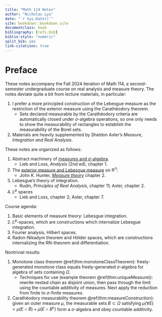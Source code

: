 ```yaml
---
title: "Math 114 Notes"
author: "Nicholas Lyu"
date: "`r Sys.Date()`"
site: bookdown::bookdown_site
documentclass: book
bibliography: [refs.bib]
biblio-style: "numeric"
split_bib: yes
link-citations: true
---
```


\usepackage{cancel}
\usepackage{amsmath}
\usepackage{bm}
\newcommand{\pd}[1]{\partial_{#1}}

\newcommand{\mbb}{\mathbb}
\newcommand{\mbf}{\mathbf}
\newcommand{\mb}{\boldsymbol}
\newcommand{\mrm}{\mathrm}
\newcommand{\mca}{\mathcal}
\newcommand{\mfk}{\mathfrak}
\newcommand{\tr}{\mrm{tr}} 
\newcommand{\df}{\dfrac}
\newcommand{\la}{\langle}
\newcommand{\ra}{\rangle}
\newcommand{\dag}{\dagger}

\newcommand{\Cl}{\mca C}
\newcommand{\Gr}{\mca G}
\newcommand{\Pf}{\mrm{Pf}}
\newcommand{\Pa}{\mca P}
\newcommand{\R}{\mbb R}
\newcommand{\supp}{\mrm{supp}}

\newcommand{\poly}{\mrm{poly}}



# Preface {-}
These notes accompany the Fall 2024 iteration of Math 114, a second-semester 
undergraduate course on real analysis and measure theory. The notes 
deviate quite a bit from lecture materials, in particular: 

1. I prefer a more principled construction of the Lebesgue measure as the restriction of 
    the exterior measure using the Carathéodory theorem.
    - Sets declared measurable by the Carathéodory criteria are automatically 
    closed under $\sigma$-algebra operations, so 
    one only needs to show the measurability of rectangles 
    to establish the measurability of the Borel sets.
2. Materials are heavily supplemented by Sheldon Axler's 
    _Measure, Integration and Real Analysis_. 

These notes are organized as follows:

1. Abstract machinery of [measures and $\sigma$-algebra](#abstractMachinery). 
    - Lieb and Loss, _Analysis_ (2nd ed), chapter 1. 
2. The [exterior measure and Lebesgue measure](#realMeasures) on $\R^n$: 
    - John K. Hunter, [_Measure theory_](https://www.math.ucdavis.edu/~hunter/measure_theory/measure_notes_ch2.pdf)
        chapter 2. 
3. Lebesgue's theory of integration. 
    - Rudin, _Principles of Real Analysis_, chapter 11; Axler, chapter 2. 
4. $L^p$ spaces
    - Lieb and Loss, chapter 2; Axler, chapter 7. 


Course agenda: 

1. Basic elements of measure theory: Lebesgue integration. 
2. $L^p$-spaces, which are constructions which internalize Lebesgue integration. 
3. Fourier analysis, Hilbert spaces. 
4. Radon-Nikadym theorem and Hölder spaces, which are constructions 
    internalizing the RN-theorem and differentiation. 

Nontrivial results: 

1. Monotone class theorem \@ref(thm:monotoneClassTheorem): 
    freely-generated monotone class equals freely-generated $\sigma$-algebra 
    for algebra of sets containing $\Omega$. 
    - Techniques for use (example theorem \@ref(thm:uniqueMeasure)): 
    rewrite nested chain as disjoint union, then pass through the limit 
    using the countable additivity of measures. 
    Next apply the reduction from finite to $\sigma$-finite measures. 
2. Carathéodory measurability theorem \@ref(thm:measureConstruction): 
    given an outer measure $\mu$, the measurable sets $B\subset \Omega$ satisfying 
    $\mu(\forall E) = \mu(E\cap B) + \mu(E\cap B^c)$ form a $\sigma$-algebra 
    and obey countable additivity. 